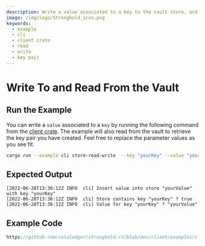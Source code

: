 ```yaml
---
description: Write a value associated to a key to the vault store, and read it afterwards.
image: /img/logo/Stronghold_icon.png
keywords:
  - example
  - cli
  - client crate
  - read
  - write
  - key pair
---
```


# Write To and Read From the Vault

## Run the Example

You can write a `value` associated to a `key` by running the following command from the
[client crate](https://github.com/iotaledger/stronghold.rs/tree/dev/client). The example will also read from the
vault to retrieve the key pair you have created. Feel free to replace the parameter values as you see fit.

```bash
cargo run --example cli store-read-write  --key "yourKey" --value "yourValue"
```

## Expected Output

```plaintext
[2022-06-28T13:36:12Z INFO  cli] Insert value into store "yourValue" with key "yourKey"
[2022-06-28T13:36:12Z INFO  cli] Store contains key "yourKey" ? true
[2022-06-28T13:36:12Z INFO  cli] Value for key "yourKey" ? "yourValue"
```

## Example Code

```rust reference
https://github.com/iotaledger/stronghold.rs/blob/dev/client/examples/cli/main.rs#L212-L232
```
